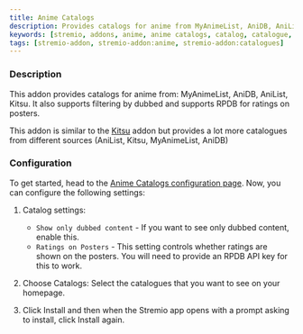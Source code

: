 ```yaml
---
title: Anime Catalogs
description: Provides catalogs for anime from MyAnimeList, AniDB, AniList, Kitsu.
keywords: [stremio, addons, anime, anime catalogs, catalog, catalogue, guide, setup, configuration, install, link]
tags: [stremio-addon, stremio-addon:anime, stremio-addon:catalogues]
---
```


<StremioAddonButtons id="anime-catalogs" manifest="https://1fe84bc728af-stremio-anime-catalogs.baby-beamup.club/manifest.json" configurable={true} configurationRequired={true}/> 

<h3>Description</h3>

This addon provides catalogs for anime from: MyAnimeList, AniDB, AniList, Kitsu. 
It also supports filtering by dubbed and supports RPDB for ratings on posters.

This addon is similar to the [Kitsu](/stremio/addons/anime-kitsu) addon but provides a lot more catalogues from different sources (AniList, Kitsu, MyAnimeList, AniDB) 

<h3>Configuration</h3>

To get started, head to the [Anime Catalogs configuration page](https://1fe84bc728af-stremio-anime-catalogs.baby-beamup.club/configure). Now, you can configure the following settings:

1. Catalog settings:
    - `Show only dubbed content` - If you want to see only dubbed content, enable this.
    - `Ratings on Posters` - This setting controls whether ratings are shown on the posters. You will need to provide an RPDB API key for this to work. 

2. Choose Catalogs: Select the catalogues that you want to see on your homepage.
3. Click Install and then when the Stremio app opens with a prompt asking to install, click Install again.
